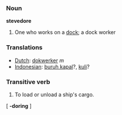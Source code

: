 === Noun ===

'''stevedore'''

# One who works on a [[dock]]; a dock worker

=== Translations ===
*[[Dutch]]: [[dokwerker]] ''m''
*[[Indonesian]]: [[buruh kapal]]?, [[kuli]]?


=== Transitive verb ===

# To load or unload a ship's cargo.

[ '''-doring''' ]